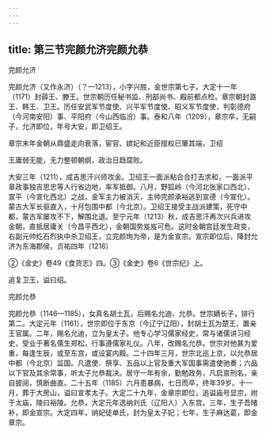 ```yaml
---
---
---
```

title: 第三节完颜允济完颜允恭
---



完颜允济

完颜允济（又作永济）（？—1213），小字兴胜，金世宗第七子。大定十一年（1171）封薛王、滕王。世宗朝历任秘书监、刑部尚书、殿前都点检。章宗朝封潞王、韩王、卫王。历任安武军节度使、兴平军节度使、昭义军节度使，判彰德府（今河南安阳）事、平阳府（今山西临汾）事。泰和八年（1209），章宗卒，无嗣子，允济即位，年号大安，即卫绍王。

章宗末年金朝从鼎盛走向衰落，宦官、嫔妃和近臣擅权已肇其端，卫绍

王庸弱无能，无力整顿朝纲，政治日趋腐败。

大安三年（1211），成吉思汗兴师攻金。卫绍王一面派粘合合打去求和，一面派平章政事独吉思忠等人行省边地，率军抵御。八月，野狐岭（今河北张家口西北）、宣平（今宣化西北）之战，金军主力被消灭，主帅完颜承裕逃到宣德（今宣化）。蒙古大军长驱直入，十月包围中都（今北京）。卫绍王接受主战派建策，死守中都，蒙古军屡攻不下，解围北退。至宁元年（1213）秋，成吉思汗再次兴兵进攻金朝，直抵居庸关（今昌平西北），金朝国势岌岌可危。这时金朝宫廷发生政变，右副元帅纥石烈执中杀卫绍王，立完颜珣为帝，是为金宣宗。宣宗即位后，降封允济为东海郡侯，贞祐四年（1216）

②《金史》卷49《食货志》四。③《金史》卷6《世宗纪》上。

追复卫王，谥曰绍。

完颜允恭

完颜允恭（1146—1185），女真名胡土瓦，后赐名允迪、允恭。世宗嫡长子，排行第二。大定元年（1161），世宗即位于东京（今辽宁辽阳），封胡土瓦为楚王，置亲王官属。二年，赐名允迪，立为皇太子。他专心学习儒家经史，常与诸儒讲习经史，受业于著名儒生郑松，行事遵儒家礼仪。八年，改赐名允恭。世宗对他甚为爱重，每逢生辰，或至东宫，或设宴内殿。二十四年三月，世宗北巡上京，以允恭居中都（今北京）监国。凡遣使、祭享、五品以上官及重大军国事需遣使驰奏；六品以下官及其余常事，听太子允恭裁决。居守一年有余，勤勉政务，凡启禀刑名，亲自披阅，慎断曲直。二十五年（1185）六月患暴病，七日而卒，终年39岁。十一月，葬于大房山，谥曰宣孝太子。大定二十九年，金章宗即位，追谥庙号显宗，祔于太庙，陵曰裕陵。允恭，大定元年选纳刘氏（辽阳人）入东宫。三年，生子吾暏补，即金宣宗。大定四年，纳妃徒单氏，封为皇太子妃；七年，生子麻达葛，即金章宗。